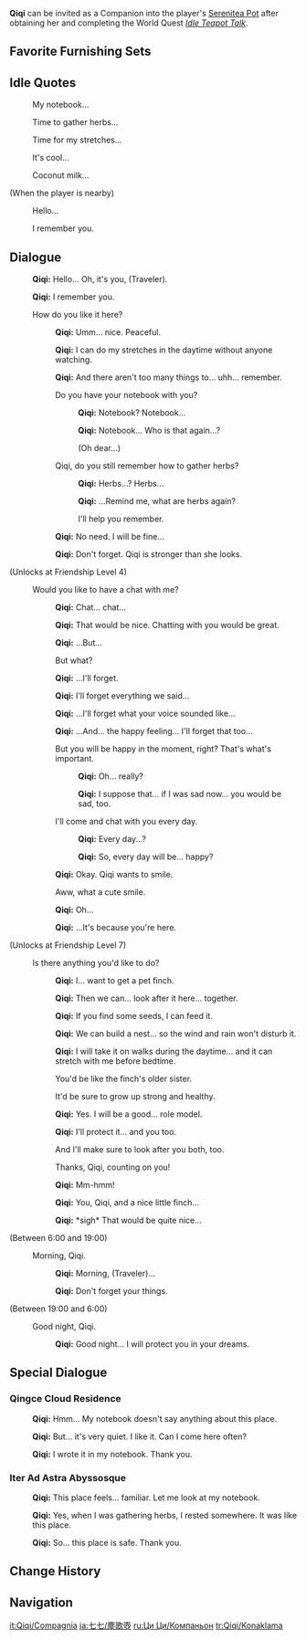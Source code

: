 {{CharacterTabs}}
{{Furnishing Infobox
|title          = Qiqi
|id             = 368123
|image          = Character Qiqi Thumb.png
|category       = Companion
|subcategory    = Companion
|quality        = 5
|adeptal_energy = 300
|load           = 1200
|description    = Character In-Residence
}}
'''Qiqi''' can be invited as a Companion into the player's [[Serenitea Pot]] after obtaining her and completing the World Quest ''[[Idle Teapot Talk]]''.

==Favorite Furnishing Sets==
{{HousingCompanion|favorite}}
{{Companion Favor Table}}

==Idle Quotes==
{{Dialogue start}}
: {{DIcon|Idle}} My notebook...
: {{DIcon|Idle}} Time to gather herbs...
: {{DIcon|Idle}} Time for my stretches...
: {{DIcon|Idle}} It's cool...
: {{DIcon|Idle}} Coconut milk...

;(When the player is nearby)
: {{DIcon|Idle}} Hello...
: {{DIcon|Idle}} I remember you.
{{Dialogue end}}

==Dialogue==
{{Dialogue start}}
:{{A|vo qiqi mimitomo hello 01.ogg}} '''Qiqi:''' Hello... Oh, it's you, (Traveler).
:{{A|vo qiqi mimitomo hello 02.ogg}} '''Qiqi:''' I remember you.
:{{DIcon}} How do you like it here?
::{{A|vo qiqi mimitomo friendship1 01.ogg}} '''Qiqi:''' Umm... nice. Peaceful.
::{{A|vo qiqi mimitomo friendship1 02.ogg}} '''Qiqi:''' I can do my stretches in the daytime without anyone watching.
::{{A|vo qiqi mimitomo friendship1 03.ogg}} '''Qiqi:''' And there aren't too many things to... uhh... remember.
::{{DIcon}} Do you have your notebook with you?
:::{{A|vo qiqi mimitomo friendship1 04a 1.ogg}} '''Qiqi:''' Notebook? Notebook...
:::{{A|vo qiqi mimitomo friendship1 04a 2.ogg}} '''Qiqi:''' Notebook... Who is that again...?
:::{{DIcon}} (Oh dear...)
::{{DIcon}} Qiqi, do you still remember how to gather herbs?
:::{{A|vo qiqi mimitomo friendship1 04b 1.ogg}} '''Qiqi:''' Herbs...? Herbs...
:::{{A|vo qiqi mimitomo friendship1 04b 2.ogg}} '''Qiqi:''' ...Remind me, what are herbs again?
:::{{DIcon}} I'll help you remember.
::{{A|vo qiqi mimitomo friendship1 05.ogg}} '''Qiqi:''' No need. I will be fine...
::{{A|vo qiqi mimitomo friendship1 06.ogg}} '''Qiqi:''' Don't forget. Qiqi is stronger than she looks.
;(Unlocks at Friendship Level 4)
:{{DIcon}} Would you like to have a chat with me?
::{{A|vo qiqi mimitomo friendship2 01.ogg}} '''Qiqi:''' Chat... chat...
::{{A|vo qiqi mimitomo friendship2 02.ogg}} '''Qiqi:''' That would be nice. Chatting with you would be great.
::{{A|vo qiqi mimitomo friendship2 03.ogg}} '''Qiqi:''' ...But...
::{{DIcon}} But what?
::{{A|vo qiqi mimitomo friendship2 04.ogg}} '''Qiqi:''' ...I'll forget.
::{{A|vo qiqi mimitomo friendship2 05.ogg}} '''Qiqi:''' I'll forget everything we said...
::{{A|vo qiqi mimitomo friendship2 06.ogg}} '''Qiqi:''' ...I'll forget what your voice sounded like...
::{{A|vo qiqi mimitomo friendship2 07.ogg}} '''Qiqi:''' ...And... the happy feeling... I'll forget that too...
::{{DIcon}} But you will be happy in the moment, right? That's what's important.
:::{{A|vo qiqi mimitomo friendship2 08a 1.ogg}} '''Qiqi:''' Oh... really?
:::{{A|vo qiqi mimitomo friendship2 08a 2.ogg}} '''Qiqi:''' I suppose that... if I was sad now... you would be sad, too.
::{{DIcon}} I'll come and chat with you every day.
:::{{A|vo qiqi mimitomo friendship2 08b 1.ogg}} '''Qiqi:''' Every day...?
:::{{A|vo qiqi mimitomo friendship2 08b 2.ogg}} '''Qiqi:''' So, every day will be... happy?
::{{A|vo qiqi mimitomo friendship2 09.ogg}} '''Qiqi:''' Okay. Qiqi wants to smile.
::{{DIcon}} Aww, what a cute smile.
::{{A|vo qiqi mimitomo friendship2 10.ogg}} '''Qiqi:''' Oh...
::{{A|vo qiqi mimitomo friendship2 11.ogg}} '''Qiqi:''' ...It's because you're here.
;(Unlocks at Friendship Level 7)
:{{DIcon}} Is there anything you'd like to do?
::{{A|vo qiqi mimitomo friendship3 01.ogg}} '''Qiqi:''' I... want to get a pet finch.
::{{A|vo qiqi mimitomo friendship3 02.ogg}} '''Qiqi:''' Then we can... look after it here... together.
::{{A|vo qiqi mimitomo friendship3 03.ogg}} '''Qiqi:''' If you find some seeds, I can feed it.
::{{A|vo qiqi mimitomo friendship3 04.ogg}} '''Qiqi:''' We can build a nest... so the wind and rain won't disturb it.
::{{A|vo qiqi mimitomo friendship3 05.ogg}} '''Qiqi:''' I will take it on walks during the daytime... and it can stretch with me before bedtime.
::{{DIcon}} You'd be like the finch's older sister.
::{{DIcon}} It'd be sure to grow up strong and healthy.
::{{A|vo qiqi mimitomo friendship3 06.ogg}} '''Qiqi:''' Yes. I will be a good... role model.
::{{A|vo qiqi mimitomo friendship3 07.ogg}} '''Qiqi:''' I'll protect it... and you too.
::{{DIcon}} And I'll make sure to look after you both, too.
::{{DIcon}} Thanks, Qiqi, counting on you!
::{{A|vo qiqi mimitomo friendship3 08.ogg}} '''Qiqi:''' Mm-hmm!
::{{A|vo qiqi mimitomo friendship3 09.ogg}} '''Qiqi:''' You, Qiqi, and a nice little finch...
::{{A|vo qiqi mimitomo friendship3 10.ogg}} '''Qiqi:''' *sigh* That would be quite nice...
;<nowiki>(Between 6:00 and 19:00)</nowiki>
:{{DIcon}} Morning, Qiqi.
::{{A|vo qiqi mimitomo morning 01.ogg}} '''Qiqi:''' Morning, (Traveler)...
::{{A|vo qiqi mimitomo morning 02.ogg}} '''Qiqi:''' Don't forget your things.
;<nowiki>(Between 19:00 and 6:00)</nowiki>
:{{DIcon}} Good night, Qiqi.
::{{A|vo qiqi mimitomo night 01.ogg}} '''Qiqi:''' Good night... I will protect you in your dreams.
{{Dialogue end}}

==Special Dialogue==
{{HousingCompanion|special}}

===Qingce Cloud Residence===
{{Dialogue start}}
:{{A|vo mimitomo ly qiqi village 01.ogg}} '''Qiqi:''' Hmm... My notebook doesn't say anything about this place.
:{{A|vo mimitomo ly qiqi village 02.ogg}} '''Qiqi:''' But... it's very quiet. I like it. Can I come here often?
:{{A|vo mimitomo ly qiqi village 03.ogg}} '''Qiqi:''' I wrote it in my notebook. Thank you.
{{Dialogue end}}

===Iter Ad Astra Abyssosque===
{{Dialogue start}}
:{{A|vo mimitomo ly qiqi adventure 01.ogg}} '''Qiqi:''' This place feels... familiar. Let me look at my notebook.
:{{A|vo mimitomo ly qiqi adventure 02.ogg}} '''Qiqi:''' Yes, when I was gathering herbs, I rested somewhere. It was like this place.
:{{A|vo mimitomo ly qiqi adventure 03.ogg}} '''Qiqi:''' So... this place is safe. Thank you.
{{Dialogue end}}

==Change History==
{{Change History|1.6}}

==Navigation==
{{Furnishing Navbox/Living|Companion}}

[[it:Qiqi/Compagnia]]
[[ja:七七/塵歌壺]]
[[ru:Ци Ци/Компаньон]]
[[tr:Qiqi/Konaklama]]